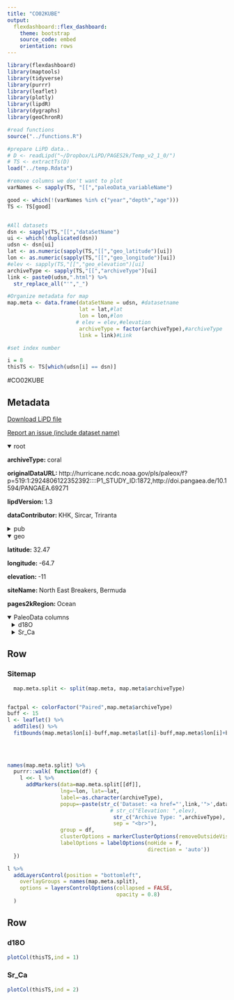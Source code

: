 ```yaml
---
title: "CO02KUBE"
output: 
  flexdashboard::flex_dashboard:
    theme: bootstrap
    source_code: embed
    orientation: rows
---
```


```r
library(flexdashboard)
library(maptools)
library(tidyverse)
library(purrr)
library(leaflet)
library(plotly)
library(lipdR)
library(dygraphs)
library(geoChronR)

#read functions
source("../functions.R")

#prepare LiPD data..
# D <- readLipd("~/Dropbox/LiPD/PAGES2k/Temp_v2_1_0/")
# TS <- extractTs(D)
load("../temp.Rdata")

#remove columns we don't want to plot
varNames <- sapply(TS, "[[","paleoData_variableName")

good <- which(!(varNames %in% c("year","depth","age")))
TS <- TS[good]


#All datasets
dsn <- sapply(TS,"[[","dataSetName")
ui <- which(!duplicated(dsn))
udsn <- dsn[ui]
lat <- as.numeric(sapply(TS,"[[","geo_latitude")[ui])
lon <- as.numeric(sapply(TS,"[[","geo_longitude")[ui])
#elev <- sapply(TS,"[[","geo_elevation")[ui]
archiveType <- sapply(TS,"[[","archiveType")[ui]
link <- paste0(udsn,".html") %>% 
  str_replace_all("'","_")

#Organize metadata for map
map.meta <- data.frame(dataSetName = udsn, #datasetname
                       lat = lat,#lat
                       lon = lon,#lon
                      # elev = elev,#elevation
                       archiveType = factor(archiveType),#archiveType
                       link = link)#Link

#set index number

i = 8
thisTS <- TS[which(udsn[i] == dsn)]
```
#CO02KUBE

Metadata {.sidebar}
-------------------------------------
[Download LiPD file](CO02KUBE.lpd)
            

[Report an issue (include dataset name)](https://github.com/nickmckay/LiPDverse/issues)

<details open style="margin-left: 0px">
<summary>root</summary>
<p style="margin-left: 0px"><strong>archiveType: </strong>coral
<p style="margin-left: 0px"><strong>originalDataURL: </strong>http://hurricane.ncdc.noaa.gov/pls/paleox/f?p=519:1:2924806122352392::::P1_STUDY_ID:1872,http://doi.pangaea.de/10.1594/PANGAEA.69271
<p style="margin-left: 0px"><strong>lipdVersion: </strong>1.3
<p style="margin-left: 0px"><strong>dataContributor: </strong>KHK, Sircar, Triranta
</details>
<details>
<summary>pub</summary>
<details style="margin-left: 10px">
<summary>pub1</summary>
<p style="margin-left: 10px"><strong>author: </strong>Kuhnert, Henning , Patzold, Jorgen , Schnetger, Bernhard , Wefer, Gerold
<p style="margin-left: 10px"><strong>citeKey: </strong>kuhnert2002sea
<p style="margin-left: 10px"><strong>journal: </strong>Palaeogeography, Palaeoclimatology, Palaeoecology
<p style="margin-left: 10px"><strong>volume: </strong>179
<p style="margin-left: 10px"><strong>pages: </strong>-12
<p style="margin-left: 10px"><strong>pubYear: </strong>2002
<p style="margin-left: 10px"><strong>title: </strong>Sea-surface temperature variability in the 16th century at Bermuda inferred from coral records
<p style="margin-left: 10px"><strong>DOI: </strong>10.1016/S0031-0182(01)00410-2
</details>
<details style="margin-left: 10px">
<summary>pub2</summary>
<p style="margin-left: 10px"><strong>author: </strong>Kuhnert, H.
<p style="margin-left: 10px"><strong>title: </strong>Ocean2kHR-AtlanticBermudaKuhnert2002
</details>
<details style="margin-left: 10px">
<summary>pub3</summary>
<p style="margin-left: 10px"><strong>author: </strong>Kuhnert, H.
<p style="margin-left: 10px"><strong>citeKey: </strong>kuhnert2009ocean2khrDataCitation
<p style="margin-left: 10px"><strong>title: </strong>Ocean2kHR-AtlanticBermudaKuhnert2002
</details>
</details>
<details open style="margin-left: 0px">
<summary>geo</summary>
<p style="margin-left: 0px"><strong>latitude: </strong>32.47
<p style="margin-left: 0px"><strong>longitude: </strong>-64.7
<p style="margin-left: 0px"><strong>elevation: </strong>-11
<p style="margin-left: 0px"><strong>siteName: </strong>North East Breakers, Bermuda
<p style="margin-left: 0px"><strong>pages2kRegion: </strong>Ocean
</details>
<details open>
<summary>PaleoData columns</summary>
<details style="margin-left: 10px">
<summary>d18O</summary>
<p style="margin-left: 10px"><strong>TSid: </strong>Ocean2kHR_102
<p style="margin-left: 10px"><strong>variableName: </strong>d18O
<p style="margin-left: 10px"><strong>units: </strong>permil
<p style="margin-left: 10px"><strong>description: </strong>carbonate
<p style="margin-left: 10px"><strong>useInGlobalTemperatureAnalysis: </strong>TRUE
<details>
<summary>interpretation</summary>
<details style="margin-left: 20px">
<summary>1</summary>
<p style="margin-left: 20px"><strong>basis: </strong>The mean annual cycles of d18O and the Sr/Ca ratios suggest temperature amplitudes of only 40-50% of the 8.4�C in recent temperatures. The results indicated by the proxies appear unrealistically low, and we believe that the data sets do not capture the full annual amplitude, despite a sampling resolution of more than 12 samples per annual skeletal growth increment.
<p style="margin-left: 20px"><strong>interpDirection: </strong>decrease
<p style="margin-left: 20px"><strong>scope: </strong>climate
<p style="margin-left: 20px"><strong>seasonality: </strong>not applicable (subannually resolved)
<p style="margin-left: 20px"><strong>variable: </strong>temperature
<p style="margin-left: 20px"><strong>variableDetail: </strong>sea surface
</details>
<details style="margin-left: 20px">
<summary>2</summary>
<p style="margin-left: 20px"><strong>basis: </strong>This coral was not directly calibrated since the top is not modern. They used other calibrations (Porites), and not from Diploria labyrinthiformis. Using more recent Goodkin calibration would be applicable to this coral. "we used calibrations from the Atlantic and Pacific Oceans. For estimating temperatures from coral skeletal d18O we used the gradient of the temperature to N18O equation of Leder et al. (1996) obtained from Florida corals (4.52�C per mil in d18O).
<p style="margin-left: 20px"><strong>direction: </strong>decrease
<p style="margin-left: 20px"><strong>inferredMaterial: </strong>seawater
<p style="margin-left: 20px"><strong>integrationTime: </strong>~15 samples/year
<p style="margin-left: 20px"><strong>integrationTimeBasis: </strong>The top and base of the core section were U/Th-dated (measured at the Institut fur Umweltphysik, Heidelberg, Germany), with a precision of �15 yr. The midpoint of the top dated sample is 14 density band couplets above the profile for geochemical measurements, and the midpoint of the bottom dated sample is seven band couplets below the profile (Fig. 2). In other words, the age model within the chronology is based on the annual banding. According to band couplet counts and the number of annual cycles in the d18O, the U/Th-dated sections differ in age by 104 yr, while the difference is 130 yr according to their radiometric dates (base: 1499, top: 1629 AD). To remove the surplus of 26 yr we adjusted the radiometric ages by adding 13 yr to the bottom and subtracting 13 yr from the top sample age. Therefore, individual years in our record are correct with respect to their positions within the time series, but they do not necessarily match calendar years. Years in the isotopic record are defined by cyclic variations in d18O, which are assumed to be annual, with each cycle spanning ca. 2.5-4 mm core length. Subannual dating is based on the annual d18O cycles, where the most positive d18O value in each cycle is assigned to the coldest average month, which, for Bermuda, is March. This introduces a non-cumulative error of approximately �1 month. The ages of other sampling points were linearly interpolated according to their spatial distances along the sampling profile.
<p style="margin-left: 20px"><strong>integrationTimeUncertainty: </strong>15 years interannual and 1 month subannual
<p style="margin-left: 20px"><strong>integrationTimeUncertaintyType: </strong>U-Th dating uncertainty
<p style="margin-left: 20px"><strong>integrationTimeUnits: </strong>Varies needs to be interpolated
<p style="margin-left: 20px"><strong>mathematicalRelation: </strong>linear
<p style="margin-left: 20px"><strong>rank: </strong>1
<p style="margin-left: 20px"><strong>scope: </strong>isotope
<p style="margin-left: 20px"><strong>variable: </strong>Temperature_water
</details>
</details>
</details>
<details style="margin-left: 10px">
<summary>Sr_Ca</summary>
<p style="margin-left: 10px"><strong>TSid: </strong>Ocean2kHR_103
<p style="margin-left: 10px"><strong>variableName: </strong>Sr_Ca
<p style="margin-left: 10px"><strong>units: </strong>mmol/mol
<p style="margin-left: 10px"><strong>description: </strong>carbonate
<p style="margin-left: 10px"><strong>useInGlobalTemperatureAnalysis: </strong>FALSE
<details>
<summary>interpretation</summary>
<details style="margin-left: 20px">
<summary>1</summary>
<p style="margin-left: 20px"><strong>interpDirection: </strong>decrease
<p style="margin-left: 20px"><strong>scope: </strong>climate
<p style="margin-left: 20px"><strong>seasonality: </strong>not applicable (subannually resolved)
<p style="margin-left: 20px"><strong>variable: </strong>temperature
<p style="margin-left: 20px"><strong>variableDetail: </strong>sea_surface
</details>
<details style="margin-left: 20px">
<summary>2</summary>
<p style="margin-left: 20px"><strong>inferredMaterial: </strong>seawater
<p style="margin-left: 20px"><strong>scope: </strong>isotope
</details>
</details>
</details>

Row
-----------------------------------------------------------------------

### Sitemap

```r
  map.meta.split <- split(map.meta, map.meta$archiveType)


factpal <- colorFactor("Paired",map.meta$archiveType)
buff <- 15
l <- leaflet() %>% 
  addTiles() %>% 
  fitBounds(map.meta$lon[i]-buff,map.meta$lat[i]-buff,map.meta$lon[i]+buff,map.meta$lat[i]+buff)
  

  
  
names(map.meta.split) %>%
  purrr::walk( function(df) {
    l <<- l %>%
      addMarkers(data=map.meta.split[[df]],
                 lng=~lon, lat=~lat,
                 label=~as.character(archiveType),
                 popup=~paste(str_c('Dataset: <a href="',link,'">',dataSetName,'</a>'),
                                 # str_c("Elevation: ",elev),
                                  str_c("Archive Type: ",archiveType),
                                  sep = "<br>"),
                 group = df,
                 clusterOptions = markerClusterOptions(removeOutsideVisibleBounds = F),
                 labelOptions = labelOptions(noHide = F,
                                             direction = 'auto'))
  })

l %>%
  addLayersControl(position = "bottomleft",
    overlayGroups = names(map.meta.split),
    options = layersControlOptions(collapsed = FALSE,
                                   opacity = 0.8)
  )
```

Row {.tabset .tabset-fade}
-----------------------------------------------------------------------

### d18O
```r
plotCol(thisTS,ind = 1)
```

### Sr_Ca
```r
plotCol(thisTS,ind = 2)
```
